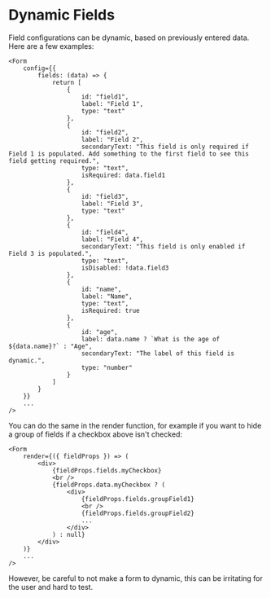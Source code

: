 # Dynamic Fields

Field configurations can be dynamic, based on previously entered data. Here are a few examples:

```
<Form
    config={{
        fields: (data) => {
            return [
                {
                    id: "field1",
                    label: "Field 1",
                    type: "text"
                },
                {
                    id: "field2",
                    label: "Field 2",
                    secondaryText: "This field is only required if Field 1 is populated. Add something to the first field to see this field getting required.",
                    type: "text",
                    isRequired: data.field1
                },
                {
                    id: "field3",
                    label: "Field 3",
                    type: "text"
                },
                {
                    id: "field4",
                    label: "Field 4",
                    secondaryText: "This field is only enabled if Field 3 is populated.",
                    type: "text",
                    isDisabled: !data.field3
                },
                {
                    id: "name",
                    label: "Name",
                    type: "text",
                    isRequired: true
                },
                {
                    id: "age",
                    label: data.name ? `What is the age of ${data.name}?` : "Age",
                    secondaryText: "The label of this field is dynamic.",
                    type: "number"
                }
            ]
        }
    }}
    ...
/>
```

You can do the same in the render function, for example if you want to hide a group of fields if a checkbox above isn't checked:

```
<Form
    render={({ fieldProps }) => (
        <div>
            {fieldProps.fields.myCheckbox}
            <br />
            {fieldProps.data.myCheckbox ? (
                <div>
                    {fieldProps.fields.groupField1}
                    <br />
                    {fieldProps.fields.groupField2}
                    ...
                </div>
            ) : null}
        </div>
    )}
    ...
/>
```

However, be careful to not make a form to dynamic, this can be irritating for the user and hard to test.
